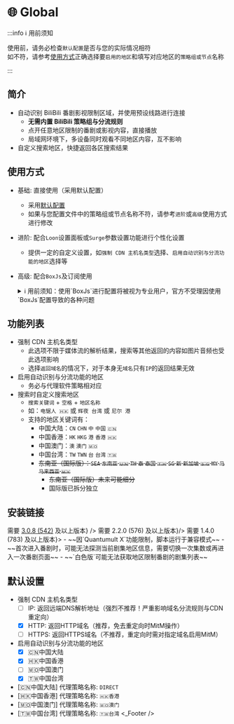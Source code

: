 
# 🌐 Global

:::info ℹ️ 用前须知

使用前，请务必检查`默认配置`是否与您的实际情况相符  
如不符，请参考[使用方式](#使用方式)正确选择要`启用的地区`和填写对应地区的`策略组或节点`名称  

:::

## 简介
* 自动识别 BiliBili 番剧影视限制区域，并使用预设线路进行连接
  * **无需内置 BiliBili 策略组与分流规则**
  * 点开任意地区限制的番剧或影视内容，直接播放
  * 局域网环境下，多设备同时观看不同地区内容，互不影响
* 自定义搜索地区，快捷返回各区搜索结果

## 使用方式
* 基础: 直接使用（采用默认配置）
  * 采用[默认配置](#默认设置)
  * 如果与您配置文件中的策略组或节点名称不符，请参考`进阶`或`高级`使用方式进行修改
* 进阶: 配合`Loon`设置面板或`Surge`参数设置功能进行个性化设置
  * 提供一定的自定义设置，如`强制 CDN 主机名类型`选择、`启用自动识别与分流功能的地区`选择等
* 高级: 配合`BoxJs`及订阅使用
  <details>
  <summary>ℹ️ 用前须知：使用`BoxJs`进行配置将被视为专业用户，官方不受理因使用`BoxJs`配置导致的各种问题</summary>

  1. 安装`BoxJs`插件并更新引用资源或脚本:
    * 安装方法及下载链接详见: [🧰 BoxJs](./box-js)
  2. 在`BoxJs`的配置面板中进行个性化设置:
     1. 浏览器访问[BoxJs.com](http://boxjs.com)
     2. 在[`应用`](http://boxjs.com/#/app)页面点开`📺 BiliBili`折叠
     3. 在[`📺 BiliBili: Global`](http://boxjs.com/#/app/BiliBili.Global)根据需要填写您的设置信息
  </details>

## 功能列表
* 强制 CDN 主机名类型
  * 此选项不限于媒体流的解析结果，搜索等其他返回的内容如图片音频也受此选项影响
  * 选择`返回域名`的情况下，对于本身无`域名`只有`IP`的返回结果无效
* 启用自动识别与分流功能的地区
  * 务必与代理软件策略相对应
* 搜索时自定义搜索地区
  * `搜索关键词` + `空格` + `地区名称`
  * 如：`电锯人 🇭🇰` 或 `辉夜 台湾` 或 `尼尔 港`
  * 支持的地区关键词有：
    * 中国大陆：`CN` `CHN` `中` `中国` `🇨🇳`
    * 中国香港：`HK` `HKG` `港` `香港` `🇭🇰`
    * 中国澳门：`澳` `澳门` `🇲🇴`
    * 中国台湾：`TW` `TWN` `台` `台湾` `🇹🇼`
    * ~~东南亚（国际版）：`SEA` `东南亚` `🇺🇳` `TH` `泰` `泰国` `🇹🇭` `SG` `新` `新加坡` `🇸🇬` `MY` `马` `马来西亚` `🇲🇾`~~
      * ~~东南亚（国际版）未来可能细分~~
      * 国际版已拆分独立

## 安装链接

<ModuleInstall urlPrefix="https://github.com/BiliUniverse/Global/releases/latest/download/">
  <ModuleInstall.Tab type="loon">
    <ModuleInstall.Item url="BiliBili.Global.plugin" badge={<>需要 <a href="https://t.me/LoonNews/948" target="_blank">3.0.8 (542)</a> 及以上版本</>} />
  </ModuleInstall.Tab>
  <ModuleInstall.Tab type="surge">
    <ModuleInstall.Item url="BiliBili.Global.sgmodule"/>
  </ModuleInstall.Tab>
  <ModuleInstall.Tab type="stash">
    <ModuleInstall.Item url="BiliBili.Global.stoverride" badge={<>需要 2.2.0 (576) 及以上版本</>}/>
  </ModuleInstall.Tab>
  <ModuleInstall.Tab type="egern">
    <ModuleInstall.Item url="BiliBili.Global.yaml"/>
  </ModuleInstall.Tab>
  <ModuleInstall.Tab type="qx">
    <ModuleInstall.Item url="BiliBili.Global.snippet" badge={<>需要 1.4.0 (783) 及以上版本</>}>
      - ~~因`Quantumult X`功能限制，脚本运行于兼容模式~~
        - ~~首次进入番剧时，可能无法探测当前剧集地区信息，需要切换一次集数或再进入一次番剧页面~~
        - ~~`白色版`可能无法获取地区限制番剧的剧集列表~~
    </ModuleInstall.Item>
  </ModuleInstall.Tab>
</ModuleInstall>

## 默认设置
* 强制 CDN 主机名类型
  * [ ] IP: 返回远端DNS解析地址（强烈不推荐！严重影响域名分流规则与CDN重定向）
  * [x] HTTP: 返回HTTP域名（推荐，免去重定向时MitM操作）
  * [ ] HTTPS: 返回HTTPS域名（不推荐，重定向时需对指定域名启用MitM）
* 启用自动识别与分流功能的地区
  * [x] 🇨🇳中国大陆
  * [x] 🇭🇰中国香港
  * [ ] 🇲🇴中国澳门
  * [x] 🇹🇼中国台湾
* [🇨🇳中国大陆] 代理策略名称: `DIRECT`
* [🇭🇰中国香港] 代理策略名称: `🇭🇰香港`
* [🇲🇴中国澳门] 代理策略名称: `🇲🇴澳门`
* [🇹🇼中国台湾] 代理策略名称: `🇹🇼台湾`
<_Footer />
